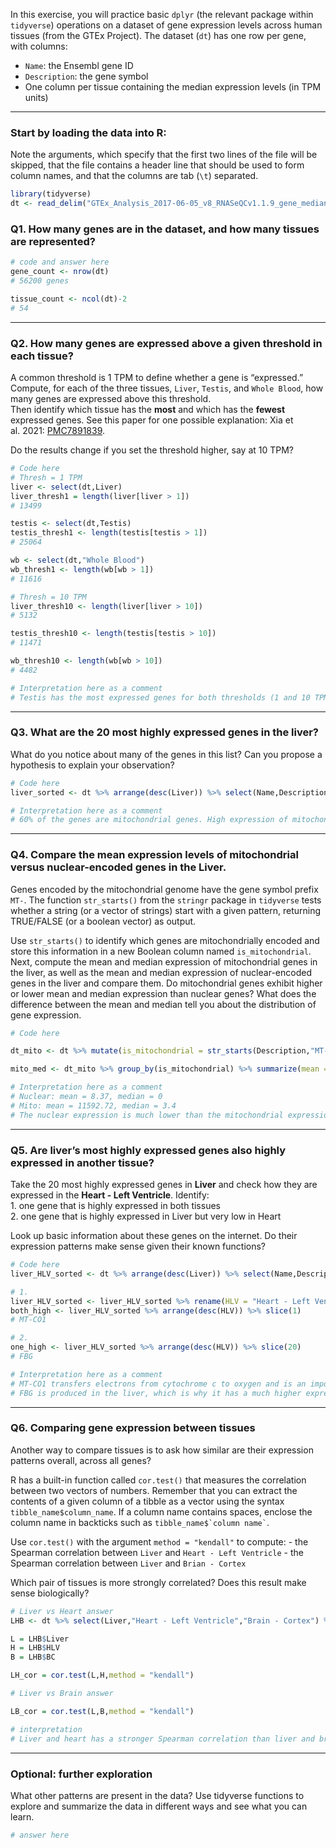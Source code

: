 In this exercise, you will practice basic `dplyr` (the relevant package within `tidyverse`) operations on a dataset of gene expression levels across human tissues (from the GTEx Project). The dataset (`dt`) has one row per gene, with columns:

-   `Name`: the Ensembl gene ID\
-   `Description`: the gene symbol
-   One column per tissue containing the median expression levels (in TPM units)

------------------------------------------------------------------------

### Start by loading the data into R:

Note the arguments, which specify that the first two lines of the file will be skipped, that the file contains a header line that should be used to form column names, and that the columns are tab (`\t`) separated.

```r
library(tidyverse)
dt <- read_delim("GTEx_Analysis_2017-06-05_v8_RNASeQCv1.1.9_gene_median_tpm.gct", skip = 2, col_names = TRUE, delim = "\t")
```

### Q1. How many genes are in the dataset, and how many tissues are represented?

```r

# code and answer here
gene_count <- nrow(dt)
# 56200 genes

tissue_count <- ncol(dt)-2
# 54

```

------------------------------------------------------------------------

### Q2. How many genes are expressed above a given threshold in each tissue?

A common threshold is 1 TPM to define whether a gene is "expressed."\
Compute, for each of the three tissues, `Liver`, `Testis`, and `Whole Blood`, how many genes are expressed above this threshold.\
Then identify which tissue has the **most** and which has the **fewest** expressed genes. See this paper for one possible explanation: Xia et al. 2021: [PMC7891839](https://pmc.ncbi.nlm.nih.gov/articles/PMC7891839/).

Do the results change if you set the threshold higher, say at 10 TPM?

```r

# Code here
# Thresh = 1 TPM
liver <- select(dt,Liver)
liver_thresh1 = length(liver[liver > 1])
# 13499

testis <- select(dt,Testis)
testis_thresh1 <- length(testis[testis > 1])
# 25064

wb <- select(dt,"Whole Blood")
wb_thresh1 <- length(wb[wb > 1])
# 11616

# Thresh = 10 TPM
liver_thresh10 <- length(liver[liver > 10])
# 5132

testis_thresh10 <- length(testis[testis > 10])
# 11471

wb_thresh10 <- length(wb[wb > 10])
# 4482

# Interpretation here as a comment
# Testis has the most expressed genes for both thresholds (1 and 10 TPM), while WB has the fewest. Increasing the TPM threshold decreases the counts of expressed genes across all three tissues as expected. However, the ranking of the tissues from fewest to most expressed genes does not change.

```

------------------------------------------------------------------------

### Q3. What are the 20 most highly expressed genes in the liver?

What do you notice about many of the genes in this list? Can you propose a hypothesis to explain your observation?

```r

# Code here
liver_sorted <- dt %>% arrange(desc(Liver)) %>% select(Name,Description,Liver) %>% slice(1:20)

# Interpretation here as a comment
# 60% of the genes are mitochondrial genes. High expression of mitochondrial genes is due to the energy demands of the primary functions of the liver, including glucose, lipid, and protein metabolism and detoxification. 

```

------------------------------------------------------------------------

### Q4. Compare the mean expression levels of mitochondrial versus nuclear-encoded genes in the Liver.

Genes encoded by the mitochondrial genome have the gene symbol prefix `MT-`. The function `str_starts()` from the `stringr` package in `tidyverse` tests whether a string (or a vector of strings) start with a given pattern, returning TRUE/FALSE (or a boolean vector) as output.

Use `str_starts()` to identify which genes are mitochondrially encoded and store this information in a new Boolean column named `is_mitochondrial`. Next, compute the mean and median expression of mitochondrial genes in the liver, as well as the mean and median expression of nuclear-encoded genes in the liver and compare them. Do mitochondrial genes exhibit higher or lower mean and median expression than nuclear genes? What does the difference between the mean and median tell you about the distribution of gene expression.

```r
# Code here

dt_mito <- dt %>% mutate(is_mitochondrial = str_starts(Description,"MT-")) # Brooke W. forced me to write it this way at gunpoint

mito_med <- dt_mito %>% group_by(is_mitochondrial) %>% summarize(mean = mean(Liver), median(Liver))

# Interpretation here as a comment
# Nuclear: mean = 8.37, median = 0
# Mito: mean = 11592.72, median = 3.4
# The nuclear expression is much lower than the mitochondrial expression, and the distribution is relatively even skewed, indicating that most nuclear genes have a low level of expression around the mean. The mitochondrial expression is right skewed, indicating that the majority of mitochondrial genes have high expression with a few outliers with lower expression.

```

------------------------------------------------------------------------

### Q5. Are liver’s most highly expressed genes also highly expressed in another tissue?

Take the 20 most highly expressed genes in **Liver** and check how they are expressed in the **Heart - Left Ventricle**. Identify:\
1. one gene that is highly expressed in both tissues\
2. one gene that is highly expressed in Liver but very low in Heart

Look up basic information about these genes on the internet. Do their expression patterns make sense given their known functions?

```r

# Code here
liver_HLV_sorted <- dt %>% arrange(desc(Liver)) %>% select(Name,Description,Liver,"Heart - Left Ventricle") %>% slice(1:20)

# 1.
liver_HLV_sorted <- liver_HLV_sorted %>% rename(HLV = "Heart - Left Ventricle")
both_high <- liver_HLV_sorted %>% arrange(desc(HLV)) %>% slice(1)
# MT-CO1

# 2.
one_high <- liver_HLV_sorted %>% arrange(desc(HLV)) %>% slice(20)
# FBG

# Interpretation here as a comment
# MT-CO1 transfers electrons from cytochrome c to oxygen and is an important part of the electron transport chain, which is widely used in all tissues.
# FBG is produced in the liver, which is why it has a much higher expression than in the heart.

```

------------------------------------------------------------------------

### Q6. Comparing gene expression between tissues

Another way to compare tissues is to ask how similar are their expression patterns overall, across all genes?

R has a built-in function called `cor.test()` that measures the correlation between two vectors of numbers. Remember that you can extract the contents of a given column of a tibble as a vector using the syntax `tibble_name$column_name`. If a column name contains spaces, enclose the column name in backticks such as `` tibble_name$`column name` ``.

Use `cor.test()` with the argument `method = "kendall"` to compute: - the Spearman correlation between `Liver` and `Heart - Left Ventricle` - the Spearman correlation between `Liver` and `Brian - Cortex`

Which pair of tissues is more strongly correlated? Does this result make sense biologically?

```r
# Liver vs Heart answer
LHB <- dt %>% select(Liver,"Heart - Left Ventricle","Brain - Cortex") %>% rename(HLV = "Heart - Left Ventricle") %>% rename(BC = "Brain - Cortex")

L = LHB$Liver
H = LHB$HLV
B = LHB$BC

LH_cor = cor.test(L,H,method = "kendall")

# Liver vs Brain answer

LB_cor = cor.test(L,B,method = "kendall")

# interpretation
# Liver and heart has a stronger Spearman correlation than liver and brain. The brain performs vastly different functions than the liver and heart, which could be one reason that there is less correlation in gene expression.

```

------------------------------------------------------------------------

### Optional: further exploration

What other patterns are present in the data? Use tidyverse functions to explore and summarize the data in different ways and see what you can learn.

```r
# answer here
```
